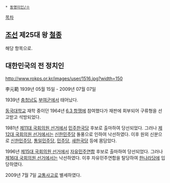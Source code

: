  * [[동명이인/ㅇ]]

[[목차]]
== [[조선]] 제25대 왕 [[철종]] ==
해당 항목으로.

== 대한민국의 전 정치인 ==
http://www.rokps.or.kr/images/user/1516.jpg?width=150

李元範
1939년 05월 15일 - 2009년 07월 07일

1939년 [[충청남도]] [[부여군]]에서 태어났다.

[[동국대학교]] 재학 중이던 1964년 [[6.3 항쟁]]에 참여했다가 재판에 회부되어 구류형을 선고받고 석방되었다.

1981년 [[제11대 국회의원 선거]]에서 [[민주한국당]] 후보로 출마하여 당선되었다. 그러나 [[제12대 국회의원 선거]]에서는 [[신한민주당]] 돌풍으로 인하여 낙선하였다. 이후 원외 신분으로 [[신한민주당]], [[통일민주당]], [[민주당(1991년)|민주당]], [[새한국당]] 등에 몸담았다.

1996년 [[제15대 국회의원 선거]]에서 [[자유민주연합]] 후보로 출마하여 당선되었다. 그러나 [[제16대 국회의원 선거]]에서는 낙선하였다. 이후 자유민주연합을 탈당하여 [[한나라당]]에 입당하였다.

2009년 7월 7일 [[교통사고]]로 별세하였다.

